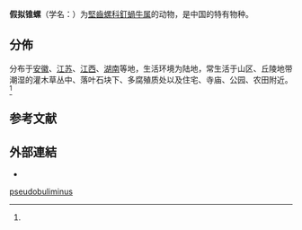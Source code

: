 {{Speciesbox
| taxon=Pseudobuliminus pseudobuliminus
| authority = (Heude, 1882){{r|id11123|WoRMS_998417}}
}}

'''假拟锥螺'''（学名：{{lang|la|''Pseudobuliminus pseudobuliminus''}}）为[[堅齒螺科|堅齒螺科]][[釘蝸牛属|釘蝸牛属]]的动物，是中国的特有物种{{r|id11123}}。

==分佈==
分布于[[安徽|安徽]]、[[江苏|江苏]]、[[江西|江西]]、[[湖南|湖南]]等地，生活环境为陆地，常生活于山区、丘陵地带潮湿的灌木草丛中、落叶石块下、多腐殖质处以及住宅、寺庙、公园、农田附近。<ref name='id11123'/>

==参考文献==
{{reflist|refs=
<ref name='id11123'>{{cite web| url =http://www.bioinfo.cn/db05/BjdwSpecies.php?action=view&id=11123| title =假拟锥螺| work =《中国动物物种编目数据库》| publisher =中国科学院微生物研究所| author =中国科学院动物研究所| access-date =2009-04-28| deadurl =yes| archiveurl =https://web.archive.org/web/20160305050226/http://www.bioinfo.cn/db05/BjdwSpecies.php?action=view&id=11123| archivedate =2016-03-05}}</ref>
<ref name="WoRMS_998417">{{WoRMS |id=998417
 |title=''Buliminopsis'' Heude, 1890 |db=MolluscaBase
 |last=Bank |first=Ruud
 |date=2017-06-19 |access-date=2018-09-11 }}</ref>
}}

==外部連結==
{{commonscat|Pseudobuliminus pseudobuliminus}}
*{{Wikispecies-inline|Pseudobuliminus pseudobuliminus}}
[[Category:釘蝸牛屬|pseudobuliminus]]
{{软体动物小作品}}